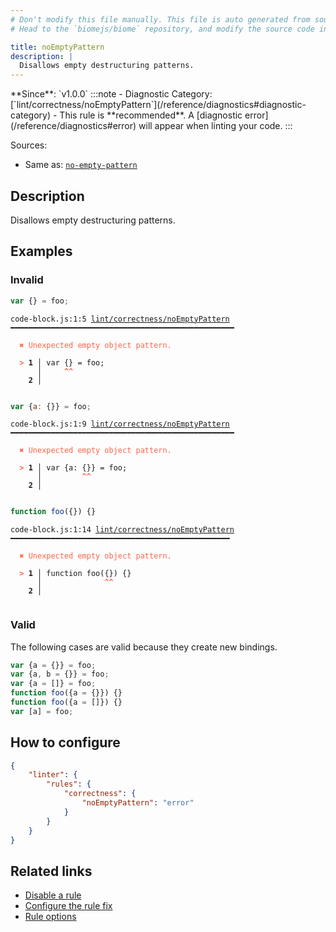 ```yaml
---
# Don't modify this file manually. This file is auto generated from source, and you will lose your changes next time the website is built.
# Head to the `biomejs/biome` repository, and modify the source code in there.

title: noEmptyPattern
description: |
  Disallows empty destructuring patterns.
---
```


<Tabs>
<TabItem label="JavaScript (and super languages)" icon="seti:javascript">
**Since**: `v1.0.0`
:::note
- Diagnostic Category: [`lint/correctness/noEmptyPattern`](/reference/diagnostics#diagnostic-category)
- This rule is **recommended**. A [diagnostic error](/reference/diagnostics#error) will appear when linting your code.
:::

Sources: 
- Same as: <a href="https://eslint.org/docs/latest/rules/no-empty-pattern" target="_blank"><code>no-empty-pattern</code></a>

## Description
Disallows empty destructuring patterns.

## Examples

### Invalid

```js
var {} = foo;
```

<pre class="language-text"><code class="language-text">code-block.js:1:5 <a href="https://biomejs.dev/linter/rules/no-empty-pattern">lint/correctness/noEmptyPattern</a> ━━━━━━━━━━━━━━━━━━━━━━━━━━━━━━━━━━━━━━━━━━━━━━━━━━<br /><br />  <strong><span style="color: Tomato;">✖</span></strong> <span style="color: Tomato;">Unexpected empty object pattern.</span><br />  <br />  <strong><span style="color: Tomato;">&gt;</span></strong> <strong>1 │ </strong>var &#123;&#125; = foo;<br />   <strong>   │ </strong>    <strong><span style="color: Tomato;">^</span></strong><strong><span style="color: Tomato;">^</span></strong><br />    <strong>2 │ </strong><br />  <br /></code></pre>

```js
var {a: {}} = foo;
```

<pre class="language-text"><code class="language-text">code-block.js:1:9 <a href="https://biomejs.dev/linter/rules/no-empty-pattern">lint/correctness/noEmptyPattern</a> ━━━━━━━━━━━━━━━━━━━━━━━━━━━━━━━━━━━━━━━━━━━━━━━━━━<br /><br />  <strong><span style="color: Tomato;">✖</span></strong> <span style="color: Tomato;">Unexpected empty object pattern.</span><br />  <br />  <strong><span style="color: Tomato;">&gt;</span></strong> <strong>1 │ </strong>var &#123;a: &#123;&#125;&#125; = foo;<br />   <strong>   │ </strong>        <strong><span style="color: Tomato;">^</span></strong><strong><span style="color: Tomato;">^</span></strong><br />    <strong>2 │ </strong><br />  <br /></code></pre>

```js
function foo({}) {}
```

<pre class="language-text"><code class="language-text">code-block.js:1:14 <a href="https://biomejs.dev/linter/rules/no-empty-pattern">lint/correctness/noEmptyPattern</a> ━━━━━━━━━━━━━━━━━━━━━━━━━━━━━━━━━━━━━━━━━━━━━━━━━<br /><br />  <strong><span style="color: Tomato;">✖</span></strong> <span style="color: Tomato;">Unexpected empty object pattern.</span><br />  <br />  <strong><span style="color: Tomato;">&gt;</span></strong> <strong>1 │ </strong>function foo(&#123;&#125;) &#123;&#125;<br />   <strong>   │ </strong>             <strong><span style="color: Tomato;">^</span></strong><strong><span style="color: Tomato;">^</span></strong><br />    <strong>2 │ </strong><br />  <br /></code></pre>

### Valid

The following cases are valid because they create new bindings.

```js
var {a = {}} = foo;
var {a, b = {}} = foo;
var {a = []} = foo;
function foo({a = {}}) {}
function foo({a = []}) {}
var [a] = foo;
```

## How to configure
```json title="biome.json"
{
	"linter": {
		"rules": {
			"correctness": {
				"noEmptyPattern": "error"
			}
		}
	}
}

```
## Related links

- [Disable a rule](/linter/#disable-a-lint-rule)
- [Configure the rule fix](/linter#configure-the-rule-fix)
- [Rule options](/linter/#rule-options)

</TabItem>
</Tabs>

